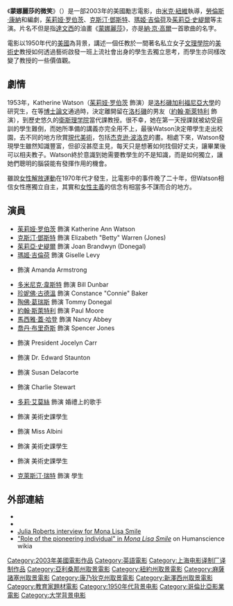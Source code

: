 {{noteTA
|T=zh-hk:蒙羅麗莎的微笑; zh-tw:蒙娜麗莎的微笑; zh-cn:蒙娜丽莎的微笑;
|G1=Show
|1=zh-hk:蒙羅麗莎; zh-tw:蒙娜麗莎; zh-cn:蒙娜丽莎;
|2=zh-hans:威尔斯利学院; zh-hant:衛斯理學院;
}}
{{Other uses|subject=2003年的美國電影|other=[[列奥纳多·达·芬奇|達文西]]的油畫|蒙娜丽莎}}
{{电影信息框
| name = 蒙娜麗莎的微笑
| original_name = {{lang|en|''Mona Lisa Smile''}}
| image = Monalisasmile.jpg
| director = [[米克·紐維|米克·紐維]]
| producer = Fredward Johanson
| writer = [[勞倫斯·康納|勞倫斯·康納]]<br />{{link-en|麥克·洛辛夏爾|Mark Rosenthal}}
| starring = [[茱莉娅·罗伯茨|茱莉娅·罗伯茨]]<br />[[克斯汀·鄧斯特|克斯汀·鄧斯特]]<br />[[茱莉亞·史緹爾|茱莉亞·史緹爾]]<br />[[瑪姬·吉倫荷|瑪姬·吉倫荷]]
| editing = {{link-en|米克·奧德斯利|Mick Audsley}}
| music = {{link-en|麗素·寶曼|Rachel Portman}}
| cinematography = Anastas Michos
| studio = {{plainlist|
*{{link-en|Revolution Studios|Revolution Studios}}
*Red Om Films Productions
}}
| distributor = [[哥倫比亞影業|哥倫比亞電影公司]]
| released = 2003年12月19日
| runtime = 117分鐘
| language = [[英語|英語]]<br />意大利語
| country = [[美國|美國]]
| budget = $72,300,000
| gross = $141,337,989美元
| cn_name = 蒙娜丽莎的微笑
| hk_name = 蒙羅麗莎的微笑
| tw_name = 蒙娜麗莎的微笑
}}
《'''蒙娜麗莎的微笑'''》（{{lang-en|'''''Mona Lisa Smile'''''}}）是一部2003年的美國勵志電影，由[[米克·紐維|米克·紐維]]執導，[[勞倫斯·康納|勞倫斯·康納]]和{{link-en|麥克·洛辛夏爾|Mark Rosenthal}}編劇，[[茱莉娅·罗伯茨|茱莉娅·罗伯茨]]、[[克斯汀·鄧斯特|克斯汀·鄧斯特]]、[[瑪姬·吉倫荷|瑪姬·吉倫荷]]及[[茱莉亞·史緹爾|茱莉亞·史緹爾]]等主演。片名不但是指[[列奥纳多·达·芬奇|達文西]]的油畫《[[蒙娜麗莎|蒙娜麗莎]]》，亦是[[納·京·高爾|納·京·高爾]]一首歌曲的名字。

電影以1950年代的[[美國|美國]]為背景，講述一個任教於一間著名私立女子[[文理學院|文理學院]]的[[美術史|美術史]]教授如何透過藝術啟發一班上流社會出身的學生去獨立思考，而學生亦同樣改變了教授的一些價值觀。

==劇情==
1953年，Katherine Watson（[[茱莉娅·罗伯茨|茱莉娅·罗伯茨]] 飾演）是[[洛杉磯加利福尼亞大學|洛杉磯加利福尼亞大學]]的研究生，在等[[博士|博士論文]]通過時，決定離開留在[[洛杉磯|洛杉磯]]的男友（[[約翰·斯萊特利|約翰·斯萊特利]] 飾演），到歷史悠久的[[维斯理学院|衛斯理学院]]當代課教授。很不幸，她在第一天授課就被幼受庭訓的學生難倒，而她所準備的講義亦完全用不上，最後Watson決定帶學生走出校園，去不同的地方欣賞[[現代藝術|現代美術]]，包括[[杰克逊·波洛克|杰克逊·波洛克]]的畫。相處下來，Watson發現學生雖然知識豐富，但卻沒甚麼主見，每天只是想著如何找個好丈夫，讓畢業後可以相夫教子。Watson終於意識到她需要教學生的不是知識，而是如何獨立，讓她們聰明的腦袋能有發揮作用的機會。

雖說[[女性解放運動|女性解放運動]]在1970年代才發生，比電影中的事件晚了二十年，但Watson相信女性應獨立自主，其實和[[女性主義|女性主義]]的信念有相當多不謀而合的地方。

==演員==
*[[茱莉娅·罗伯茨|茱莉娅·罗伯茨]] 飾演 Katherine Ann Watson
*[[克斯汀·鄧斯特|克斯汀·鄧斯特]] 飾演 Elizabeth "Betty" Warren (Jones)
*[[茱莉亞·史緹爾|茱莉亞·史緹爾]] 飾演 Joan Brandwyn (Donegal)
*[[瑪姬·吉倫荷|瑪姬·吉倫荷]] 飾演 Giselle Levy
*{{link-en|茱麗葉·史蒂芬森|Juliet Stevenson}} 飾演 Amanda Armstrong
*[[多米尼克·韋斯特|多米尼克·韋斯特]] 飾演 Bill Dunbar
*[[珍妮佛·古德溫|珍妮佛·古德溫]] 飾演 Constance "Connie" Baker
*[[陶佛·葛瑞斯|陶佛·葛瑞斯]] 飾演 Tommy Donegal
*[[約翰·斯萊特利|約翰·斯萊特利]] 飾演 Paul Moore
*[[馬西雅·蓋·哈登|馬西雅·蓋·哈登]] 飾演 Nancy Abbey
*[[喬丹·布里奇斯|喬丹·布里奇斯]] 飾演 Spencer Jones
*{{link-en|瑪莉安·薩德斯|Marian Seldes}} 飾演 President Jocelyn Carr
*{{link-en|泰倫斯·里格比|Terence Rigby}} 飾演 Dr. Edward Staunton
*{{link-en|勞拉·阿倫|Laura Allen}} 飾演 Susan Delacorte
*{{link-en|艾邦·摩斯-貝克許|Ebon Moss-Bachrach}} 飾演 Charlie Stewart
*[[多莉·艾莫絲|多莉·艾莫絲]] 飾演 婚禮上的歌手
*{{link-en|埃米莉·鮑爾|Emily Bauer}} 飾演 美術史課學生
*{{link-en|麗莎·羅勃茲·吉蘭|Lisa Roberts Gillan}} 飾演 Miss Albini
*{{link-en|安妮卡·馬克斯|Annika Marks}} 飾演 美術史課學生
*{{link-en|莉莉·拉貝|Lily Rabe}} 飾演 美術史課學生
*[[克萊斯汀·瑞特|克萊斯汀·瑞特]] 飾演 學生

==外部連結==
{{wikiquote}}
*{{imdb title|0304415}}
*{{rotten-tomatoes|id=mona_lisa_smile}}
*[https://web.archive.org/web/20070520072358/http://www.moviehole.net/news/20031209_2865.html Julia Roberts interview for Mona Lisa Smile]
*[http://humanscience.wikia.com/wiki/Mona_Lisa_Smile "Role of the pioneering individual" in ''Mona Lisa Smile''] on Humanscience wikia

{{上海电影译制厂/2000s作品}}
{{Authority control}}
{{DEFAULTSORT:Mona Lisa Smile}}
[[Category:2003年美國電影作品|Category:2003年美國電影作品]]
[[Category:英語電影|Category:英語電影]]
[[Category:上海电影译制厂译制作品|Category:上海电影译制厂译制作品]]
[[Category:亞利桑那州取景電影|Category:亞利桑那州取景電影]]
[[Category:紐約州取景電影|Category:紐約州取景電影]]
[[Category:麻薩諸塞州取景電影|Category:麻薩諸塞州取景電影]]
[[Category:康乃狄克州取景電影|Category:康乃狄克州取景電影]]
[[Category:新澤西州取景電影|Category:新澤西州取景電影]]
[[Category:教育家題材電影|Category:教育家題材電影]]
[[Category:1950年代背景电影|Category:1950年代背景电影]]
[[Category:哥倫比亞影業電影|Category:哥倫比亞影業電影]]
[[Category:大学背景电影|Category:大学背景电影]]